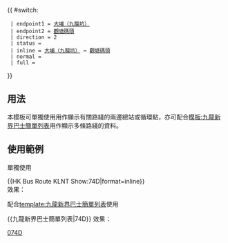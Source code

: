 {{ #switch: {{{format|}}}
  | endpoint1 = [[九龍坑巴士總站|大埔（九龍坑）]]
  | endpoint2 = [[觀塘碼頭巴士總站|觀塘碼頭]]
  | direction = 2
  | status =
  | inline = [[九龍坑巴士總站|大埔（九龍坑）]] ↔ [[觀塘碼頭巴士總站|觀塘碼頭]]
  | normal =
  | full =
}}<noinclude>
==用法==
本模板可單獨使用用作顯示有關路綫的兩邊總站或循環點，亦可配合[[模板:九龍新界巴士簡單列表]]用作顯示多條路綫的資料。

==使用範例==
;單獨使用
<nowiki>{{HK Bus Route KLNT Show:74D|format=inline}}</nowiki><br>
效果：{{HK Bus Route KLNT Show:74D|format=inline}}

;配合[[template:九龍新界巴士簡單列表]]使用
<nowiki>{{九龍新界巴士簡單列表|74D}}</nowiki>
效果：{{九龍新界巴士簡單列表|74D}}
[[Category:九龍巴士路線模板|074D]]</noinclude>